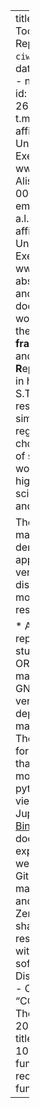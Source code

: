 ---
title: "Towards Sharing Tools, Artifacts, and Reproducible Simulation: a `ciw` model examplar"
# date: 2008-02-29
author:
  - name: Thomas Monks
    id: tm
    orcid: 0000-0003-2631-4481
    email: t.m.w.monks@exeter.ac.uk
    affiliation: 
      - name: University of Exeter
        city: Exeter 
        state: Devon
        url: www.exeter.ac.uk
  - name: Alison Harper
    id: ah
    orcid: 0000-0001-5274-5037
    email: a.l.harper@exeter.ac.uk
    affiliation: 
      - name: University of Exeter
        city: Exeter 
        state: Devon
        url: www.exeter.ac.uk
abstract: | 
  The materials and methods in this documentation support work towards developing the **S.T.A.R.S healthcare framework** (**S**haring **T**ools and **A**rtifacts for **R**eproducible **S**imulations in healthcare).  Long term S.T.A.R.S aims to support researchers share open simulation models regardless of language choice, improve the quality of sharing, and reduce the workload required to meet high standards of open science for the modelling and simulation community.

  The code and written materials here demonstrate the application of S.T.A.R.S' version 1 to sharing a `ciw` discrete-event simuilation model and associated research artifacts:  
  
  * All artifacts in this repository are linked to study researchers via ORCIDs;
  * Model code is made available under a GNU Public License version 3;
  * Python dependencies are managed through `conda`;`
  * The code builds a Shiny for Python web application that can be used to run the model (web app);
  * The python code itself can be viewed and executed in Jupyter notebooks via [Binder](https://mybinder.org); 
  * The model is documented and explained in a quarto website served up by GitHub pages;
  * The materials are deposited and made citatable using Zenodo;
  * The models are sharable with other researchers and the NHS without the need to install software.
keywords:
  - Discrete-event simulation
  - Open Science
license: "CC BY"
copyright: 
  holder: Thomas Monks
  year: 2023
citation: 
  container-title: Zenodo
  doi: 10.5555/12345678_fake
funding: "The authors received no specific funding for this work."
---